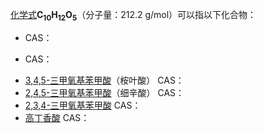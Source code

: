 {{DISPLAYTITLE:C<sub>10</sub>H<sub>12</sub>O<sub>5</sub>}}{{MolFormDisambigNav|C=10|H=12|O=5}}
[[化学式|化学式]]'''C<sub>10</sub>H<sub>12</sub>O<sub>5</sub>'''（分子量：212.2 g/mol）可以指以下化合物：

* {{le|Danielone|Danielone}} CAS：{{CAS|90426-22-5}}
* {{le|没食子酸丙酯|Propyl gallate}} CAS：{{CAS|121-79-9}}
* [[3,4,5-三甲氧基苯甲酸|3,4,5-三甲氧基苯甲酸]]（桉叶酸） CAS：{{CAS|118-41-2}}
* [[2,4,5-三甲氧基苯甲酸|2,4,5-三甲氧基苯甲酸]]（细辛酸） CAS：{{CAS|490-64-2}}
* [[2,3,4-三甲氧基苯甲酸|2,3,4-三甲氧基苯甲酸]] CAS：{{CAS|573-11-5}}
* [[高丁香酸|高丁香酸]] CAS：{{CAS|4385-56-2}}
{{Isomerdab}}